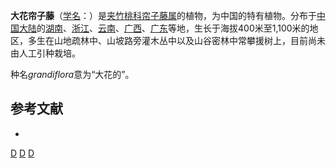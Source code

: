 {{Speciesbox
| taxon = Pottsia grandiflora
| authority = Markgr., 1926
}}

'''大花帘子藤'''（[[学名|学名]]：{{lang|la|''Pottsia grandiflora''}}）是[[夹竹桃科|夹竹桃科]][[帘子藤属|帘子藤属]]的植物，为中国的特有植物。分布于[[中国大陆|中国大陆]]的[[湖南|湖南]]、[[浙江|浙江]]、[[云南|云南]]、[[广西|广西]]、[[广东|广东]]等地，生长于海拔400米至1,100米的地区，多生在山地疏林中、山坡路旁灌木丛中以及山谷密林中常攀援树上，目前尚未由人工引种栽培。

种名''grandiflora''意为“大花的”。

== 参考文献 ==
<div class="references-small">
* {{cite web| url =http://www.bioinfo.cn/db05/KmzwSpecies.php?action=view&id=132| title =大花帘子藤| work =《中国高等植物数据库全库》| publisher =中国科学院微生物研究所| author =昆明植物研究所| accessdate =2009-02-20| deadurl =yes| archiveurl =https://web.archive.org/web/20160305072638/http://www.bioinfo.cn/db05/KmzwSpecies.php?action=view&id=132| archivedate =2016-03-05}}
</div>
{{Taxonbar|from=Q10937492}}

[[Category:帘子藤属|D]]
[[Category:中国特有植物|D]]
[[Category:1926年描述的植物|D]]


{{植物小作品}}
